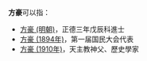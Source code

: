 '''方豪'''可以指：
* [[方豪_(明朝)|方豪 (明朝)]]，正德三年戊辰科進士
* [[方豪_(1894年)|方豪 (1894年)]]，第一届国民大会代表
* [[方豪_(1910年)|方豪 (1910年)]]，天主教神父、歷史學家

{{disambig|cat=二字方姓人名消歧義}}